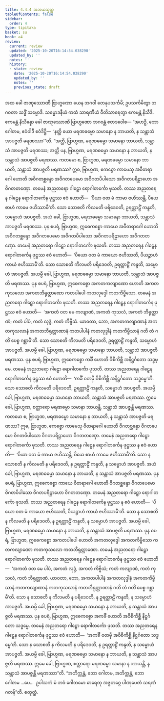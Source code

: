 ```yaml
---
title: 4.4.4 အဘယသုတ္တ
tableOfContents: false
sidebar:
  order: 4
type: tipitaka
basket: su
book: a4
review:
  current: review
  updated: '2025-10-20T16:14:54.038290'
  updated_by: ''
  notes: ''
  history:
  - state: review
    date: '2025-10-20T16:14:54.038290'
    updated_by: ''
    notes: ''
    previous_state: draft
---
```



<DynamicBreadcrumb />


<ReviewStatus review={frontmatter.review} showDetails={true} />

<HypothesisAnnotation frontmatter={frontmatter} />

<Division number="184" book="a4" e="ch" v="15" p="493">

<Paragraph number="1117" book="a4">
အထ ခေါ ဇာဏုဿောဏိ ဗြာဟ္မဏော ယေန ဘဂဝါ တေနုပသင်္ကမိ; ဥပသင်္ကမိတွာ ဘဂဝတာ သဒ္ဓိံ သမ္မောဒိ. သမ္မောဒနီယံ ကထံ သာရဏီယံ ဝီတိသာရေတွာ ဧကမန္တံ နိသီဒိ. ဧကမန္တံ နိသိန္နော ခေါ ဇာဏုဿောဏိ ဗြာဟ္မဏော ဘဂဝန္တံ ဧတဒဝေါစ—
</Paragraph>

<Paragraph number="1118" book="a4">
“အဟဉှိ, ဘော ဂေါတမ, ဧဝံဝါဒီ ဧဝံဒိဋ္ဌိ—  ‘နတ္ထိ ယော မရဏဓမ္မော သမာနော န ဘာယတိ, န သန္တာသံ အာပဇ္ဇတိ မရဏဿာ’”တိ. “အတ္ထိ, ဗြာဟ္မဏ, မရဏဓမ္မော သမာနော ဘာယတိ, သန္တာသံ အာပဇ္ဇတိ မရဏဿ; အတ္ထိ ပန, ဗြာဟ္မဏ, မရဏဓမ္မော သမာနော န ဘာယတိ, န သန္တာသံ အာပဇ္ဇတိ မရဏဿ.
</Paragraph>

<Paragraph number="1119" book="a4">
ကတမော စ, ဗြာဟ္မဏ, မရဏဓမ္မော သမာနော ဘာယတိ, သန္တာသံ အာပဇ္ဇတိ မရဏဿ? ဣဓ, ဗြာဟ္မဏ, ဧကစ္စော ကာမေသု အဝီတရာဂေါ ဟောတိ အဝိဂတစ္ဆန္ဒော အဝိဂတပေမော အဝိဂတပိပါသော အဝိဂတပရိဠာဟော အဝိဂတတဏှော. တမေနံ အညတရော ဂါဠှော ရောဂါတင်္ကော ဖုသတိ. တဿ အညတရေန ဂါဠှေန ရောဂါတင်္ကေန ဖုဋ္ဌဿ ဧဝံ ဟောတိ—  ‘ပိယာ ဝတ မံ ကာမာ ဇဟိဿန္တိ, ပိယေ စာဟံ ကာမေ ဇဟိဿာမီ’တိ. သော သောစတိ ကိလမတိ ပရိဒေဝတိ, ဥရတ္တာဠိံ ကန္ဒတိ, သမ္မောဟံ အာပဇ္ဇတိ. အယံ ခေါ, ဗြာဟ္မဏ, မရဏဓမ္မော သမာနော ဘာယတိ, သန္တာသံ အာပဇ္ဇတိ မရဏဿ.
</Paragraph>

<Paragraph number="1120" book="a4">
ပုန စပရံ, ဗြာဟ္မဏ, ဣဓေကစ္စော ကာယေ အဝီတရာဂေါ ဟောတိ အဝိဂတစ္ဆန္ဒော အဝိဂတပေမော အဝိဂတပိပါသော အဝိဂတပရိဠာဟော အဝိဂတတဏှော. တမေနံ အညတရော ဂါဠှော ရောဂါတင်္ကော ဖုသတိ. တဿ အညတရေန ဂါဠှေန ရောဂါတင်္ကေန ဖုဋ္ဌဿ ဧဝံ ဟောတိ—  ‘ပိယော ဝတ မံ ကာယော ဇဟိဿတိ, ပိယဉ္စာဟံ ကာယံ ဇဟိဿာမီ’တိ. သော သောစတိ ကိလမတိ ပရိဒေဝတိ, ဥရတ္တာဠိံ ကန္ဒတိ, သမ္မောဟံ အာပဇ္ဇတိ. အယမ္ပိ ခေါ, ဗြာဟ္မဏ, မရဏဓမ္မော သမာနော ဘာယတိ, သန္တာသံ အာပဇ္ဇတိ မရဏဿ.
</Paragraph>

<Paragraph number="1121" book="a4">
ပုန စပရံ, ဗြာဟ္မဏ, ဣဓေကစ္စော အကတကလျာဏော ဟောတိ အကတကုသလော အကတဘီရုတ္တာဏော ကတပါပေါ ကတလုဒ္ဒေါ ကတကိဗ္ဗိသော. တမေနံ အညတရော ဂါဠှော ရောဂါတင်္ကော ဖုသတိ. တဿ အညတရေန ဂါဠှေန ရောဂါတင်္ကေန ဖုဋ္ဌဿ ဧဝံ ဟောတိ—  ‘အကတံ ဝတ မေ ကလျာဏံ, အကတံ ကုသလံ, အကတံ ဘီရုတ္တာဏံ; ကတံ ပါပံ, ကတံ လုဒ္ဒံ, ကတံ ကိဗ္ဗိသံ. ယာဝတာ, ဘော, အကတကလျာဏာနံ အကတကုသလာနံ အကတဘီရုတ္တာဏာနံ ကတပါပါနံ ကတလုဒ္ဒါနံ ကတကိဗ္ဗိသာနံ ဂတိ တံ ဂတိံ ပေစ္စ ဂစ္ဆာမီ’တိ. သော သောစတိ ကိလမတိ ပရိဒေဝတိ, ဥရတ္တာဠိံ ကန္ဒတိ, သမ္မောဟံ အာပဇ္ဇတိ. အယမ္ပိ ခေါ, ဗြာဟ္မဏ, မရဏဓမ္မော သမာနော ဘာယတိ, သန္တာသံ အာပဇ္ဇတိ မရဏဿ.
</Paragraph>

<Paragraph number="1122" book="a4">
ပုန စပရံ, ဗြာဟ္မဏ, ဣဓေကစ္စော ကင်္ခီ ဟောတိ ဝိစိကိစ္ဆီ အနိဋ္ဌင်္ဂတော သဒ္ဓမ္မေ. တမေနံ အညတရော ဂါဠှော ရောဂါတင်္ကော ဖုသတိ. တဿ အညတရေန ဂါဠှေန ရောဂါတင်္ကေန ဖုဋ္ဌဿ ဧဝံ ဟောတိ—  ‘ကင်္ခီ ဝတမှိ ဝိစိကိစ္ဆီ အနိဋ္ဌင်္ဂတော သဒ္ဓမ္မေ’တိ. သော သောစတိ ကိလမတိ ပရိဒေဝတိ, ဥရတ္တာဠိံ ကန္ဒတိ, သမ္မောဟံ အာပဇ္ဇတိ. အယမ္ပိ ခေါ, ဗြာဟ္မဏ, မရဏဓမ္မော သမာနော ဘာယတိ, သန္တာသံ အာပဇ္ဇတိ မရဏဿ. ဣမေ ခေါ, ဗြာဟ္မဏ, စတ္တာရော မရဏဓမ္မာ သမာနာ ဘာယန္တိ, သန္တာသံ အာပဇ္ဇန္တိ မရဏဿ.
</Paragraph>

<Paragraph number="1123" book="a4">
ကတမော စ, ဗြာဟ္မဏ, မရဏဓမ္မော သမာနော န ဘာယတိ, န သန္တာသံ အာပဇ္ဇတိ မရဏဿ? ဣဓ, ဗြာဟ္မဏ, ဧကစ္စော ကာမေသု ဝီတရာဂေါ ဟောတိ ဝိဂတစ္ဆန္ဒော ဝိဂတပေမော ဝိဂတပိပါသော ဝိဂတပရိဠာဟော ဝိဂတတဏှော. တမေနံ အညတရော ဂါဠှော ရောဂါတင်္ကော ဖုသတိ. တဿ အညတရေန ဂါဠှေန ရောဂါတင်္ကေန ဖုဋ္ဌဿ န ဧဝံ ဟောတိ—  ‘ပိယာ ဝတ မံ ကာမာ ဇဟိဿန္တိ, ပိယေ စာဟံ ကာမေ ဇဟိဿာမီ’တိ. သော န သောစတိ န ကိလမတိ န ပရိဒေဝတိ, န ဥရတ္တာဠိံ ကန္ဒတိ, န သမ္မောဟံ အာပဇ္ဇတိ. အယံ ခေါ, ဗြာဟ္မဏ, မရဏဓမ္မော သမာနော န ဘာယတိ, န သန္တာသံ အာပဇ္ဇတိ မရဏဿ.
</Paragraph>

<Paragraph number="1124" book="a4">
ပုန စပရံ, ဗြာဟ္မဏ, ဣဓေကစ္စော ကာယေ ဝီတရာဂေါ ဟောတိ ဝိဂတစ္ဆန္ဒော ဝိဂတပေမော ဝိဂတပိပါသော ဝိဂတပရိဠာဟော ဝိဂတတဏှော. တမေနံ အညတရော ဂါဠှော ရောဂါတင်္ကော ဖုသတိ. တဿ အညတရေန ဂါဠှေန ရောဂါတင်္ကေန ဖုဋ္ဌဿ န ဧဝံ ဟောတိ—  ‘ပိယော ဝတ မံ ကာယော ဇဟိဿတိ, ပိယဉ္စာဟံ ကာယံ ဇဟိဿာမီ’တိ. သော န သောစတိ န ကိလမတိ န ပရိဒေဝတိ, န ဥရတ္တာဠိံ ကန္ဒတိ, န သမ္မောဟံ အာပဇ္ဇတိ. အယမ္ပိ ခေါ, ဗြာဟ္မဏ, မရဏဓမ္မော သမာနော န ဘာယတိ, န သန္တာသံ အာပဇ္ဇတိ မရဏဿ.
</Paragraph>

<Paragraph number="1125" book="a4">
ပုန စပရံ, ဗြာဟ္မဏ, ဣဓေကစ္စော အကတပါပေါ ဟောတိ အကတလုဒ္ဒေါ အကတကိဗ္ဗိသော ကတကလျာဏော ကတကုသလော ကတဘီရုတ္တာဏော. တမေနံ အညတရော ဂါဠှော ရောဂါတင်္ကော ဖုသတိ. တဿ အညတရေန ဂါဠှေန ရောဂါတင်္ကေန ဖုဋ္ဌဿ ဧဝံ ဟောတိ—  ‘အကတံ ဝတ မေ ပါပံ, အကတံ လုဒ္ဒံ, အကတံ ကိဗ္ဗိသံ; ကတံ ကလျာဏံ, ကတံ ကုသလံ, ကတံ ဘီရုတ္တာဏံ. ယာဝတာ, ဘော, အကတပါပါနံ အကတလုဒ္ဒါနံ အကတကိဗ္ဗိသာနံ ကတကလျာဏာနံ ကတကုသလာနံ ကတဘီရုတ္တာဏာနံ ဂတိ တံ ဂတိံ ပေစ္စ ဂစ္ဆာမီ’တိ. သော န သောစတိ န ကိလမတိ န ပရိဒေဝတိ, န ဥရတ္တာဠိံ ကန္ဒတိ, န သမ္မောဟံ အာပဇ္ဇတိ. အယမ္ပိ ခေါ, ဗြာဟ္မဏ, မရဏဓမ္မော သမာနော န ဘာယတိ, န သန္တာသံ အာပဇ္ဇတိ မရဏဿ.
</Paragraph>

<Paragraph number="1126" book="a4">
ပုန စပရံ, ဗြာဟ္မဏ, ဣဓေကစ္စော အကင်္ခီ ဟောတိ အဝိစိကိစ္ဆီ နိဋ္ဌင်္ဂတော သဒ္ဓမ္မေ. တမေနံ အညတရော ဂါဠှော ရောဂါတင်္ကော ဖုသတိ. တဿ အညတရေန ဂါဠှေန ရောဂါတင်္ကေန ဖုဋ္ဌဿ ဧဝံ ဟောတိ—  ‘အကင်္ခီ ဝတမှိ အဝိစိကိစ္ဆီ နိဋ္ဌင်္ဂတော သဒ္ဓမ္မေ’တိ. သော န သောစတိ န ကိလမတိ န ပရိဒေဝတိ, န ဥရတ္တာဠိံ ကန္ဒတိ, န သမ္မောဟံ အာပဇ္ဇတိ. အယမ္ပိ ခေါ, ဗြာဟ္မဏ, မရဏဓမ္မော သမာနော န ဘာယတိ, န သန္တာသံ အာပဇ္ဇတိ မရဏဿ. ဣမေ ခေါ, ဗြာဟ္မဏ, စတ္တာရော မရဏဓမ္မာ သမာနာ န ဘာယန္တိ, န သန္တာသံ အာပဇ္ဇန္တိ မရဏဿာ”တိ.
</Paragraph>

<Paragraph number="1127" book="a4">
“အဘိက္ကန္တံ, ဘော ဂေါတမ, အဘိက္ကန္တံ, ဘော ဂေါတမ …ပေ…  ဥပါသကံ မံ ဘဝံ ဂေါတမော ဓာရေတု အဇ္ဇတဂ္ဂေ ပါဏုပေတံ သရဏံ ဂတန်”တိ.

</Paragraph>
</Division>

<Paragraph number="1128" type="center" book="a4">
စတုတ္ထံ.
</Paragraph>